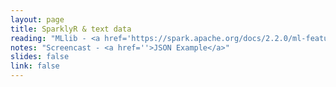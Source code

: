 ```yaml
---
layout: page
title: SparklyR & text data
reading: "MLlib - <a href='https://spark.apache.org/docs/2.2.0/ml-features.html'>Feature Transformers</a> <br/> SparklyR - <a href='https://rdrr.io/github/rstudio/sparklyr/f/vignettes/guides-textmining.Rmd'>Textmining vignette</a>"
notes: "Screencast - <a href=''>JSON Example</a>"
slides: false
link: false
---
```



